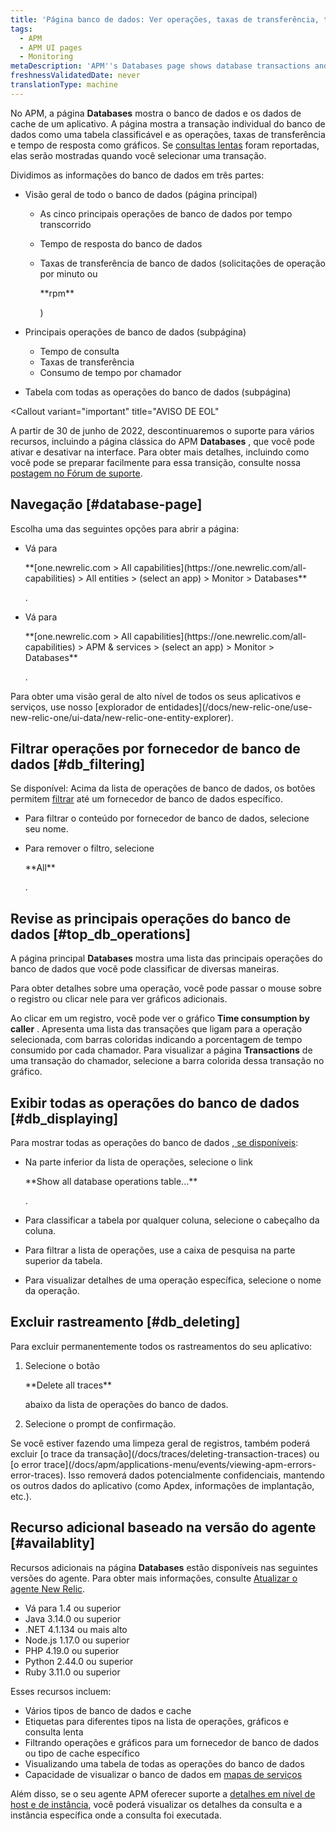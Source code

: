```yaml
---
title: 'Página banco de dados: Ver operações, taxas de transferência, tempo de resposta'
tags:
  - APM
  - APM UI pages
  - Monitoring
metaDescription: 'APM''s Databases page shows database transactions and slow database queries as tables. It also shows operations, throughput, and query time as charts.'
freshnessValidatedDate: never
translationType: machine
---
```


No APM, a página <DNT>**Databases**</DNT> mostra o banco de dados e os dados de cache de um aplicativo. A página mostra a transação individual do banco de dados como uma tabela classificável e as operações, taxas de transferência e tempo de resposta como gráficos. Se [consultas lentas](/docs/apm/applications-menu/monitoring/viewing-slow-query-details) foram reportadas, elas serão mostradas quando você selecionar uma transação.

Dividimos as informações do banco de dados em três partes:

* Visão geral de todo o banco de dados (página principal)

  * As cinco principais operações de banco de dados por tempo transcorrido

  * Tempo de resposta do banco de dados

  * Taxas de transferência de banco de dados (solicitações de operação por minuto ou

    <DNT>
      **rpm**
    </DNT>

    )

* Principais operações de banco de dados (subpágina)

  * Tempo de consulta
  * Taxas de transferência
  * Consumo de tempo por chamador

* Tabela com todas as operações do banco de dados (subpágina)

<Callout
  variant="important"
  title="AVISO DE EOL"
>
  A partir de 30 de junho de 2022, descontinuaremos o suporte para vários recursos, incluindo a página clássica do APM <DNT>**Databases**</DNT> , que você pode ativar e desativar na interface. Para obter mais detalhes, incluindo como você pode se preparar facilmente para essa transição, consulte nossa [postagem no Fórum de suporte](https://discuss.newrelic.com/t/q1-bulk-eol-announcement-fy23/181744).
</Callout>

## Navegação [#database-page]

Escolha uma das seguintes opções para abrir a página:

* Vá para

  <DNT>
    **[one.newrelic.com > All capabilities](https://one.newrelic.com/all-capabilities) > All entities > (select an app) > Monitor > Databases**
  </DNT>

  .

* Vá para

  <DNT>
    **[one.newrelic.com > All capabilities](https://one.newrelic.com/all-capabilities) > APM & services > (select an app) > Monitor > Databases**
  </DNT>

  .

<Callout variant="tip">
  Para obter uma visão geral de alto nível de todos os seus aplicativos e serviços, use nosso [explorador de entidades](/docs/new-relic-one/use-new-relic-one/ui-data/new-relic-one-entity-explorer).
</Callout>

## Filtrar operações por fornecedor de banco de dados [#db_filtering]

Se disponível: Acima da lista de operações de banco de dados, os botões permitem [filtrar](#availablity) até um fornecedor de banco de dados específico.

* Para filtrar o conteúdo por fornecedor de banco de dados, selecione seu nome.

* Para remover o filtro, selecione

  <DNT>
    **All**
  </DNT>

  .

## Revise as principais operações do banco de dados [#top_db_operations]

A página principal <DNT>**Databases**</DNT> mostra uma lista das principais operações do banco de dados que você pode classificar de diversas maneiras.

Para obter detalhes sobre uma operação, você pode passar o mouse sobre o registro ou clicar nele para ver gráficos adicionais.

Ao clicar em um registro, você pode ver o gráfico <DNT>**Time consumption by caller**</DNT> . Apresenta uma lista das transações que ligam para a operação selecionada, com barras coloridas indicando a porcentagem de tempo consumido por cada chamador. Para visualizar a página <DNT>**Transactions**</DNT> de uma transação do chamador, selecione a barra colorida dessa transação no gráfico.

## Exibir todas as operações do banco de dados [#db_displaying]

Para mostrar todas as operações do banco de dados [, se disponíveis](#availability):

* Na parte inferior da lista de operações, selecione o link

  <DNT>
    **Show all database operations table...**
  </DNT>

  .

* Para classificar a tabela por qualquer coluna, selecione o cabeçalho da coluna.

* Para filtrar a lista de operações, use a caixa de pesquisa na parte superior da tabela.

* Para visualizar detalhes de uma operação específica, selecione o nome da operação.

## Excluir rastreamento [#db_deleting]

Para excluir permanentemente todos os rastreamentos do seu aplicativo:

1. Selecione o botão

   <DNT>
     **Delete all traces**
   </DNT>

   abaixo da lista de operações do banco de dados.

2. Selecione o prompt de confirmação.

<Callout variant="tip">
  Se você estiver fazendo uma limpeza geral de registros, também poderá excluir [o trace da transação](/docs/traces/deleting-transaction-traces) ou [o error trace](/docs/apm/applications-menu/events/viewing-apm-errors-error-traces). Isso removerá dados potencialmente confidenciais, mantendo os outros dados do aplicativo (como Apdex, informações de implantação, etc.).
</Callout>

## Recurso adicional baseado na versão do agente [#availablity]

Recursos adicionais na página <DNT>**Databases**</DNT> estão disponíveis nas seguintes versões do agente. Para obter mais informações, consulte [Atualizar o agente New Relic](/docs/agents/manage-apm-agents/installation/update-new-relic-agent).

* Vá para 1.4 ou superior
* Java 3.14.0 ou superior
* .NET 4.1.134 ou mais alto
* Node.js 1.17.0 ou superior
* PHP 4.19.0 ou superior
* Python 2.44.0 ou superior
* Ruby 3.11.0 ou superior

Esses recursos incluem:

* Vários tipos de banco de dados e cache
* Etiquetas para diferentes tipos na lista de operações, gráficos e consulta lenta
* Filtrando operações e gráficos para um fornecedor de banco de dados ou tipo de cache específico
* Visualizando uma tabela de todas as operações do banco de dados
* Capacidade de visualizar o banco de dados em [mapas de serviços](/docs/apm/applications-menu/monitoring/service-maps)

Além disso, se o seu agente APM oferecer suporte a [detalhes em nível de host e de instância](/docs/apm/applications-menu/features/analyze-database-instance-level-performance-issues), você poderá visualizar os detalhes da consulta e a instância específica onde a consulta foi executada.
